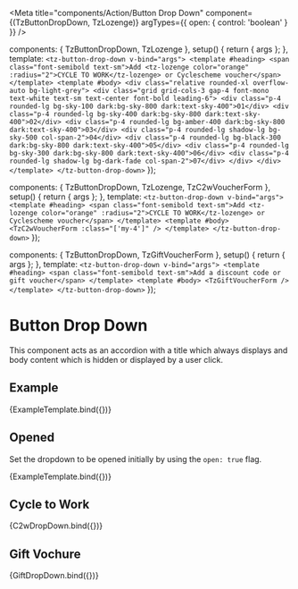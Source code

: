 


<Meta
  title="components/Action/Button Drop Down"
  component={(TzButtonDropDown, TzLozenge)}
  argTypes={{
    open: { control: 'boolean' }
  }}
/>

  components: { TzButtonDropDown, TzLozenge },
  setup() {
    return { args };
  },
  template: `
    <tz-button-drop-down v-bind="args">
        <template #heading>
            <span class="font-semibold text-sm">Add <tz-lozenge color="orange" :radius="2">CYCLE TO WORK</tz-lozenge> or Cyclescheme voucher</span>
        </template>
        <template #body>
            <div class="relative rounded-xl overflow-auto bg-light-grey">
            <div class="grid grid-cols-3 gap-4 font-mono text-white text-sm text-center font-bold leading-6">
                <div class="p-4 rounded-lg bg-sky-100 dark:bg-sky-800 dark:text-sky-400">01</div>
                <div class="p-4 rounded-lg bg-sky-400 dark:bg-sky-800 dark:text-sky-400">02</div>
                <div class="p-4 rounded-lg bg-amber-400 dark:bg-sky-800 dark:text-sky-400">03</div>
                <div class="p-4 rounded-lg shadow-lg bg-sky-500 col-span-2">04</div>
                <div class="p-4 rounded-lg bg-black-300 dark:bg-sky-800 dark:text-sky-400">05</div>
                <div class="p-4 rounded-lg bg-sky-300 dark:bg-sky-800 dark:text-sky-400">06</div>
                <div class="p-4 rounded-lg shadow-lg bg-dark-fade col-span-2">07</div>
            </div>
            </div>
        </template>
    </tz-button-drop-down>
    `
});

  components: { TzButtonDropDown, TzLozenge, TzC2wVoucherForm },
  setup() {
    return { args };
  },
  template: `
    <tz-button-drop-down v-bind="args">
        <template #heading>
            <span class="font-semibold text-sm">Add <tz-lozenge color="orange" :radius="2">CYCLE TO WORK</tz-lozenge> or Cyclescheme voucher</span>
        </template>
        <template #body>
            <TzC2wVoucherForm :class="['my-4']" />
        </template>
    </tz-button-drop-down>
    `
});

  components: { TzButtonDropDown, TzGiftVoucherForm },
  setup() {
    return { args };
  },
  template: `
    <tz-button-drop-down v-bind="args">
        <template #heading>
            <span class="font-semibold text-sm">Add a discount code or gift voucher</span>
        </template>
        <template #body>
            <TzGiftVoucherForm />
        </template>
    </tz-button-drop-down>
    `
});

# Button Drop Down

This component acts as an accordion with a title which always displays and body content which is hidden or displayed by a user click.

## Example

<Canvas withSource="open">
  <Story name="Closed" args={{}} parameters={{}}>
    {ExampleTemplate.bind({})}
  </Story>
</Canvas>

<ArgsTable story="Closed" />

## Opened

Set the dropdown to be opened initially by using the `open: true` flag.

<Canvas>
  <Story
    name="Opened"
    args={{
      open: true
    }}
    parameters={{}}
  >
    {ExampleTemplate.bind({})}
  </Story>
</Canvas>

## Cycle to Work

<Canvas>
  <Story name="Cycle to work Voucher" args={{}} parameters={{}}>
    {C2wDropDown.bind({})}
  </Story>
</Canvas>

## Gift Vochure

<Canvas>
  <Story name="Gift Voucher" args={{}} parameters={{}}>
    {GiftDropDown.bind({})}
  </Story>
</Canvas>
